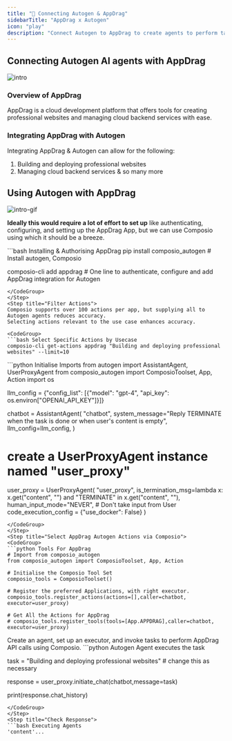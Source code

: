 ```yaml
---
title: "🚀 Connecting Autogen & AppDrag"
sidebarTitle: "AppDrag x Autogen"
icon: "play"
description: "Connect Autogen to AppDrag to create agents to perform tasks using natural language"
---
```


## Connecting Autogen AI agents with AppDrag
![intro](/media/intro.jpg)

### Overview of AppDrag

AppDrag is a cloud development platform that offers tools for creating professional websites and managing cloud backend services with ease.

### Integrating AppDrag with Autogen

Integrating AppDrag & Autogen can allow for the following:

1. Building and deploying professional websites
2. Managing cloud backend services
& so many more

## Using Autogen with AppDrag
![intro-gif](/media/intro.gif)
<Steps>
<Step title="Setting Up the Environment">

**Ideally this would require a lot of effort to set up** like authenticating, configuring, and setting up the AppDrag App, but we can use Composio using which it should be a breeze.

<CodeGroup>
```bash Installing & Authorising AppDrag
pip install composio_autogen # Install autogen, Composio 

composio-cli add appdrag # One line to authenticate, configure and add AppDrag integration for Autogen
```
</CodeGroup>
</Step>
<Step title="Filter Actions">
Composio supports over 100 actions per app, but supplying all to Autogen agents reduces accuracy.
Selecting actions relevant to the use case enhances accuracy.

<CodeGroup>
```bash Select Specific Actions by Usecase
composio-cli get-actions appdrag "Building and deploying professional websites" --limit=10
```
</CodeGroup>

</Step>
<Step title="Import Base Packages">

<CodeGroup>
```python Initialise Imports
from autogen import AssistantAgent, UserProxyAgent
from composio_autogen import ComposioToolset, App, Action
import os

llm_config = {"config_list": [{"model": "gpt-4", "api_key": os.environ["OPENAI_API_KEY"]}]}

chatbot = AssistantAgent(
    "chatbot",
    system_message="Reply TERMINATE when the task is done or when user's content is empty",
    llm_config=llm_config,
)

# create a UserProxyAgent instance named "user_proxy"
user_proxy = UserProxyAgent(
    "user_proxy",
    is_termination_msg=lambda x: x.get("content", "") and "TERMINATE" in x.get("content", ""),
    human_input_mode="NEVER", # Don't take input from User
    code_execution_config = {"use_docker": False}
)
```
</CodeGroup>
</Step>
<Step title="Select AppDrag Autogen Actions via Composio">
<CodeGroup>
```python Tools For AppDrag
# Import from composio_autogen
from composio_autogen import ComposioToolset, App, Action

# Initialise the Composio Tool Set
composio_tools = ComposioToolset()

# Register the preferred Applications, with right executor. 
composio_tools.register_actions(actions=[],caller=chatbot, executor=user_proxy)

# Get All the Actions for AppDrag
# composio_tools.register_tools(tools=[App.APPDRAG],caller=chatbot, executor=user_proxy) 
```
</CodeGroup>
</Step>
<Step title="Execute the Agent">
Create an agent, set up an executor, and invoke tasks to perform AppDrag API calls using Composio. 
<CodeGroup>
```python Autogen Agent executes the task

task = "Building and deploying professional websites" # change this as necessary

response = user_proxy.initiate_chat(chatbot,message=task)

print(response.chat_history)
```
</CodeGroup>
</Step>
<Step title="Check Response">
```bash Executing Agents
'content'...
```
</Step>
</Steps>
